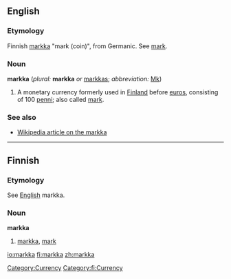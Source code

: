 ==English==
===Etymology===
Finnish [[markka]] "mark (coin)", from Germanic.  See [[mark]].

===Noun===
'''markka''' (''plural:'' '''markka''' ''or'' [[markkas]]; ''abbreviation:'' [[Mk]])

# A monetary currency formerly used in [[Finland]] before [[euro]]s, consisting of 100 [[penni]]; also called [[mark]].

===See also===
* [[w:Markka|Wikipedia article on the markka]]

[[Category:Currency]]
----
==Finnish==
===Etymology===
See [[markka#English|English]] markka.

===Noun===
'''markka'''

#[[markka#English|markka]], [[mark]]

[[Category:fi:Currency]]

[[io:markka]]
[[fi:markka]]
[[zh:markka]]